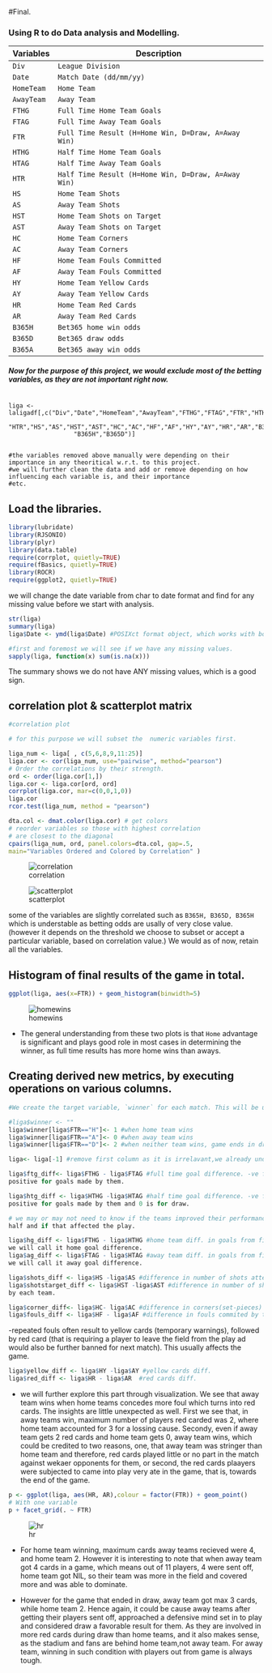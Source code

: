 #Final.


### Using R to do Data analysis and Modelling.



Variables | Description
----------| -----------
`Div` | `League Division`
`Date` | `Match Date (dd/mm/yy)`
`HomeTeam` | `Home Team`
`AwayTeam` | `Away Team`
`FTHG` | `Full Time Home Team Goals`
`FTAG` | `Full Time Away Team Goals`
`FTR` | `Full Time Result (H=Home Win, D=Draw, A=Away Win)`
`HTHG` | `Half Time Home Team Goals`
`HTAG` | `Half Time Away Team Goals`
`HTR` | `Half Time Result (H=Home Win, D=Draw, A=Away Win)`
`HS` | `Home Team Shots`
`AS` | `Away Team Shots`
`HST` | `Home Team Shots on Target`
`AST` | `Away Team Shots on Target`
`HC` | `Home Team Corners`
`AC` | `Away Team Corners`
`HF` | `Home Team Fouls Committed`
`AF` | `Away Team Fouls Committed`
`HY` | `Home Team Yellow Cards`
`AY` | `Away Team Yellow Cards`
`HR` | `Home Team Red Cards`
`AR` | `Away Team Red Cards`
`B365H` | `Bet365 home win odds`
`B365D` | `Bet365 draw odds`
`B365A` | `Bet365 away win odds`



##### Now for the purpose of this project, we would exclude most of the betting variables, as they are not important right now.


```

liga <- laligadf[,c("Div","Date","HomeTeam","AwayTeam","FTHG","FTAG","FTR","HTHG","HTAG",
                  "HTR","HS","AS","HST","AST","HC","AC","HF","AF","HY","AY","HR","AR","B365A",
                  "B365H","B365D")]


#the variables removed above manually were depending on their importance in any theoritical w.r.t. to this project. 
#we will further clean the data and add or remove depending on how influencing each variable is, and their importance 
#etc.
```

## Load the libraries.




```r
library(lubridate)
library(RJSONIO)
library(plyr)
library(data.table)
require(corrplot, quietly=TRUE)
require(fBasics, quietly=TRUE)
library(ROCR)
require(ggplot2, quietly=TRUE)
```


we will change the date variable from char to date format and find for any missing value before we start with analysis.

```r
str(liga)
summary(liga)
liga$Date <- ymd(liga$Date) #POSIXct format object, which works with both factors or characters

#first and foremost we will see if we have any missing values.
sapply(liga, function(x) sum(is.na(x)))

```

The summary shows we do not have ANY missing values, which is a good sign.


## correlation plot & scatterplot matrix


```r

#correlation plot

# for this purpose we will subset the  numeric variables first.

liga_num <- liga[ , c(5,6,8,9,11:25)] 
liga.cor <- cor(liga_num, use="pairwise", method="pearson")
# Order the correlations by their strength.
ord <- order(liga.cor[1,])
liga.cor <- liga.cor[ord, ord]
corrplot(liga.cor, mar=c(0,0,1,0))
liga.cor
rcor.test(liga_num, method = "pearson")

dta.col <- dmat.color(liga.cor) # get colors
# reorder variables so those with highest correlation
# are closest to the diagonal
cpairs(liga_num, ord, panel.colors=dta.col, gap=.5,
main="Variables Ordered and Colored by Correlation" )
```
![correlation](https://cloud.githubusercontent.com/assets/11197322/11610839/1f8d1cdc-9b7d-11e5-93a5-8060b29faf90.png)

![scatterplot](https://cloud.githubusercontent.com/assets/11197322/11610845/99e6c3f2-9b7d-11e5-9c91-6f7144608432.png)

some of the variables are slightly correlated such as `B365H, B365D, B365H` which is understable as betting odds are usally of very close value. (however it depends on the threshold we choose to subset or accept a particular variable, based on correlation value.) We would as of now, retain all the variables.

## Histogram of final results of the game in total. 

```r

ggplot(liga, aes(x=FTR)) + geom_histogram(binwidth=5)
```

![homewins](https://cloud.githubusercontent.com/assets/11197322/11610861/30459954-9b7e-11e5-9cb4-681360aeb3b2.png)



- The general understanding from these two plots is that `Home` advantage is significant and plays good role in most cases in determining the winner, as full time results has more home wins than aways. 



## Creating derived new metrics, by executing operations on various columns.

```r
#We create the target variable, `winner` for each match. This will be used in our model for prediction.

#liga$winner <- ""
liga$winner[liga$FTR=="H"]<- 1 #when home team wins
liga$winner[liga$FTR=="A"]<- 0 #when away team wins
liga$winner[liga$FTR=="D"]<- 2 #when neither team wins, game ends in draw.

liga<- liga[-1] #remove first column as it is irrelavant,we already understand that teams data is from Div1.

liga$ftg_diff<- liga$FTHG - liga$FTAG #full time goal difference. -ve for goal conceded by home team, 
positive for goals made by them.

liga$htg_diff <- liga$HTHG -liga$HTAG #half time goal difference. -ve for goal conceded by home team, 
positive for goals made by them and 0 is for draw.

# we may or may not need to know if the teams improved their performance from first half (45 minutes of play) in the second 
half and if that affected the play. 

liga$hg_diff <- liga$FTHG - liga$HTHG #home team diff. in goals from first to full time, that is second half goals, 
we will call it home goal difference.
liga$ag_diff <- liga$FTAG - liga$HTAG #away team diff. in goals from first to full time, that is second half goals,
we will call it away goal difference.

liga$shots_diff <- liga$HS -liga$AS #difference in number of shots attempted by each team.
liga$shotstarget_diff <- liga$HST -liga$AST #difference in number of shots attempted and were on target as well,
by each team.

liga$corner_diff<- liga$HC- liga$AC #difference in corners(set-pieces) taken each team.
liga$fouls_diff <- liga$HF - liga$AF #difference in fouls commited by two teams in a match
```

-repeated fouls often result to yellow cards (temporary warnings), followed by red card (that is requiring a player to leave the field from the play ad would also be further banned for next match). This usually affects the game.

```r
liga$yellow_diff <- liga$HY -liga$AY #yellow cards diff.
liga$red_diff <- liga$HR - liga$AR  #red cards diff.
```

- we will further explore this part through visualization. We see that away team wins when home teams concedes more 
foul which turns into red cards. The insights are little unexpected as well. First we see that, in away teams win, 
maximum number of players red carded was 2, where home team accounted for 3 for a lossing cause. Secondy, even if away 
team gets 2 red cards and home team gets 0, away team wins, which could be credited to two reasons, one, that away team 
was stringer than home team and therefore, red cards played little or no part in the match against wekaer opponents for 
them, or second, the red cards plaayers were subjected to came into play very ate in the game, that is, towards the end 
of the game.


```r
p <- ggplot(liga, aes(HR, AR),colour = factor(FTR)) + geom_point()
# With one variable
p + facet_grid(. ~ FTR)
```

![hr](https://cloud.githubusercontent.com/assets/11197322/11610850/d38f7b62-9b7d-11e5-88a6-54f2a134a62f.png)


- For home team winning, maximum cards away teams recieved were 4, and home team 2. However it is interesting to note 
that when away team got 4 cards in a game, which means out of 11 players, 4 were sent off, home team got NIL, so their 
team was more in the field and covered more and was able to dominate. 


- However for the game that ended in draw, away team got max 3 cards, while home team 2. Hence again, it could be cause 
away teams after getting their players sent off, approached a defensive mind set in to play and considered draw a favorable 
result for them. As they are involved in more red cards during draw than home teams, and it also makes sense, as the stadium 
and fans are behind home team,not away team. For away team, winning in such condition with players out from game is always 
tough. 



